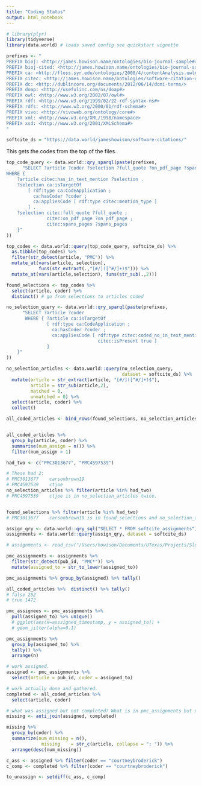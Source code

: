 ```yaml
---
title: "Coding Status"
output: html_notebook
---
```


```r
# library(plyr)
library(tidyverse)
library(data.world) # loads saved config see quickstart vignette

prefixes <- "
PREFIX bioj: <http://james.howison.name/ontologies/bio-journal-sample#>
PREFIX bioj-cited: <http://james.howison.name/ontologies/bio-journal-sample-citation#>
PREFIX ca: <http://floss.syr.edu/ontologies/2008/4/contentAnalysis.owl#>
PREFIX citec: <http://james.howison.name/ontologies/software-citation-coding#> 
PREFIX dc: <http://dublincore.org/documents/2012/06/14/dcmi-terms/>
PREFIX doap: <http://usefulinc.com/ns/doap#>
PREFIX owl: <http://www.w3.org/2002/07/owl#>
PREFIX rdf: <http://www.w3.org/1999/02/22-rdf-syntax-ns#>
PREFIX rdfs: <http://www.w3.org/2000/01/rdf-schema#>
PREFIX vivo: <http://vivoweb.org/ontology/core#>
PREFIX xml: <http://www.w3.org/XML/1998/namespace>
PREFIX xsd: <http://www.w3.org/2001/XMLSchema#>
"

softcite_ds = "https://data.world/jameshowison/software-citations/"
```

This gets the codes from the top of the files.

```r
top_code_query <- data.world::qry_sparql(paste(prefixes,
      "SELECT ?article ?coder ?selection ?full_quote ?on_pdf_page ?spans_pages
WHERE {
    ?article citec:has_in_text_mention ?selection .
    ?selection ca:isTargetOf
        [ rdf:type ca:CodeApplication ;
          ca:hasCoder ?coder ;
          ca:appliesCode [ rdf:type citec:mention_type ]
        ] .
    ?selection citec:full_quote ?full_quote ;
               citec:on_pdf_page ?on_pdf_page ;
               citec:spans_pages ?spans_pages
    }"
))

top_codes <- data.world::query(top_code_query, softcite_ds) %>% 
  as.tibble(top_codes) %>% 
  filter(str_detect(article, "PMC")) %>% 
  mutate_at(vars(article, selection),
            funs(str_extract(.,"[#/]([^#/]+)$"))) %>%
  mutate_at(vars(article,selection), funs(str_sub(.,2)))

found_selections <- top_codes %>% 
  select(article, coder) %>% 
  distinct() # go from selections to articles coded
```

```r
no_selection_query <- data.world::qry_sparql(paste(prefixes,
      "SELECT ?article ?coder 
       WHERE { ?article ca:isTargetOf
               [ rdf:type ca:CodeApplication ;
                 ca:hasCoder ?coder ;
                 ca:appliesCode [ rdf:type citec:coded_no_in_text_mentions ;
                                  citec:isPresent true ]
               ]
    }"
))

no_selection_articles <- data.world::query(no_selection_query, 
                                           dataset = softcite_ds) %>% 
  mutate(article = str_extract(article, "[#/]([^#/]+)$"),
         article = str_sub(article,2),
         matched = 0,
         unmatched = 0) %>% 
  select(article, coder) %>% 
  collect()

all_coded_articles <- bind_rows(found_selections, no_selection_articles)


all_coded_articles %>% 
  group_by(article, coder) %>% 
  summarise(num_assign = n()) %>% 
  filter(num_assign > 1)

had_two <- c("PMC3013677", "PMC4597539")

# These had 2:
# PMC3013677	carsonbrown19
# PMC4597539	ctjoe
no_selection_articles %>% filter(article %in% had_two)
# PMC4597539	ctjoe is in no_selection_articles twice.


found_selections %>% filter(article %in% had_two)
# PMC3013677	carsonbrown19 is in found_selections and no_selection_articles
```

```r

assign_qry <- data.world::qry_sql("SELECT * FROM softcite_assignments")
assignments <- data.world::query(assign_qry, dataset = softcite_ds)

# assignments <- read_csv("/Users/howison/Documents/UTexas/Projects/SloanSoftCite/softcite-dataset/data/softcite_assignments.csv")

pmc_assignments <- assignments %>% 
  filter(str_detect(pub_id, "PMC*")) %>% 
  mutate(assigned_to = str_to_lower(assigned_to))

```

```r

pmc_assignments %>% group_by(assigned) %>% tally()

all_coded_articles %>%  distinct() %>% tally()
# false 252
# true 1472

```

```r


pmc_assignees <- pmc_assignments %>% 
  pull(assigned_to) %>% unique()
  # ggplot(aes(x=asssigned_timestamp, y = assigned_to)) + 
  # geom_jitter(alpha=0.1)

pmc_assignments %>% 
  group_by(assigned_to) %>% 
  tally() %>% 
  arrange(n)

# work assigned.
assigned <- pmc_assignments %>% 
  select(article = pub_id, coder = assigned_to)

# work actually done and gathered.
completed <- all_coded_articles %>% 
  select(article, coder)

# what was assigned but not completed? What is in pmc_assignments but not in match_counts.
missing <- anti_join(assigned, completed)

missing %>% 
  group_by(coder) %>% 
  summarize(num_missing = n(),
             missing    = str_c(article, collapse = "; ")) %>% 
  arrange(desc(num_missing))
```
```r
c_ass <- assigned %>% filter(coder == "courtneybroderick")
c_comp <- completed %>% filter(coder == "courtneybroderick")

to_unassign <- setdiff(c_ass, c_comp)
```
